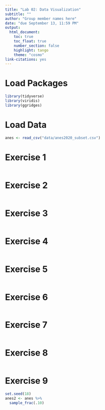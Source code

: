 ```yaml
---
title: "Lab 02: Data Visualization"
subtitle: ""
author: "Group member names here"
date: "due September 13, 11:59 PM"
output: 
  html_document:
    toc: true
    toc_float: true
    number_section: false
    highlight: tango
    theme: "cosmo"
link-citations: yes
---
```


# Load Packages

```r
library(tidyverse) 
library(viridis)
library(ggridges)
``` 

# Load Data
```r
anes <- read_csv("data/anes2020_subset.csv")
```


# Exercise 1

```r
```

# Exercise 2

```r
```

# Exercise 3

```r
```

# Exercise 4

```r
```

# Exercise 5

```r
```

# Exercise 6

```r
```

# Exercise 7

```r
```

# Exercise 8

```r

```

# Exercise 9

```r
set.seed(18)
anes2 <- anes %>%
  sample_frac(.10)
```

